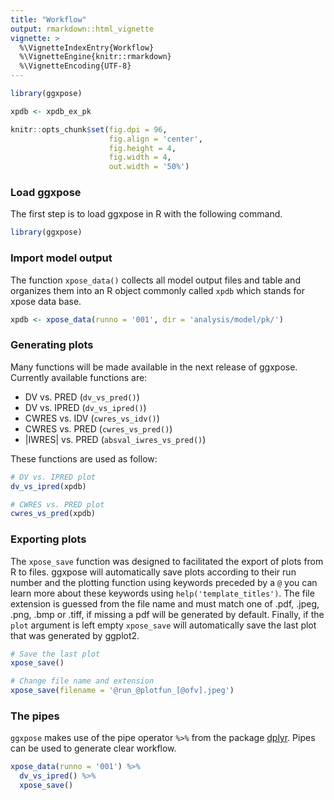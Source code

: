 ```yaml
---
title: "Workflow"
output: rmarkdown::html_vignette
vignette: >
  %\VignetteIndexEntry{Workflow}
  %\VignetteEngine{knitr::rmarkdown}
  %\VignetteEncoding{UTF-8}
---
```


```r
library(ggxpose)

xpdb <- xpdb_ex_pk

knitr::opts_chunk$set(fig.dpi = 96,
                      fig.align = 'center', 
                      fig.height = 4, 
                      fig.width = 4,
                      out.width = '50%')
```


### Load ggxpose
The first step is to load ggxpose in R with the following command.
```r
library(ggxpose)
```

### Import model output
The function `xpose_data()` collects all model output files and table and organizes them into an R object commonly called `xpdb` which stands for xpose data base.

``` r
xpdb <- xpose_data(runno = '001', dir = 'analysis/model/pk/')
```

### Generating plots
Many functions will be made available in the next release of ggxpose. Currently available functions are:

 - DV vs. PRED (`dv_vs_pred()`)   
 - DV vs. IPRED (`dv_vs_ipred()`)   
 - CWRES vs. IDV (`cwres_vs_idv()`)   
 - CWRES vs. PRED (`cwres_vs_pred()`)   
 - |IWRES| vs. PRED (`absval_iwres_vs_pred()`)   
 
These functions are used as follow:
``` r
# DV vs. IPRED plot
dv_vs_ipred(xpdb)

# CWRES vs. PRED plot
cwres_vs_pred(xpdb)
```


### Exporting plots
The `xpose_save` function was designed to facilitated the export of plots from R to files. ggxpose will automatically save plots according to their run number and the plotting function using keywords preceded by a `@` you can learn more about these keywords using `help('template_titles')`. The file extension is guessed from the file name and must match one of .pdf, .jpeg, .png, .bmp or .tiff, if missing a pdf will be generated by default. Finally, if the `plot` argument is left empty `xpose_save` will automatically save the last plot that was generated by ggplot2.

```r
# Save the last plot
xpose_save()

# Change file name and extension
xpose_save(filename = '@run_@plotfun_[@ofv].jpeg')
```


### The pipes
`ggxpose` makes use of the pipe operator `%>%` from the package [dplyr](http://dplyr.tidyverse.org). Pipes can be used to generate clear workflow.

```r
xpose_data(runno = '001') %>% 
  dv_vs_ipred() %>% 
  xpose_save()
```
